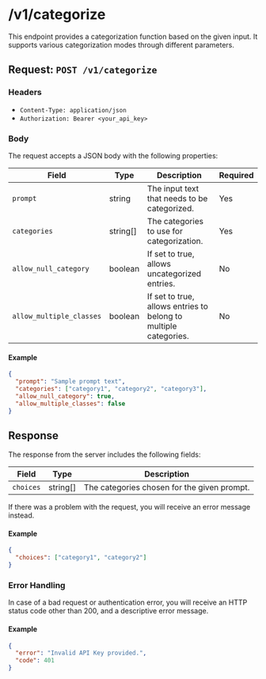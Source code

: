 # /v1/categorize


This endpoint provides a categorization function based on the given input. It supports various categorization modes through different parameters.

## Request: `POST /v1/categorize`

### Headers

- `Content-Type: application/json`
- `Authorization: Bearer <your_api_key>`

### Body

The request accepts a JSON body with the following properties:

| Field                   | Type     | Description                                                 | Required |
|-------------------------|----------|-------------------------------------------------------------|----------|
| `prompt`                | string   | The input text that needs to be categorized.                | Yes      |
| `categories`            | string[] | The categories to use for categorization.                   | Yes      |
| `allow_null_category`   | boolean  | If set to true, allows uncategorized entries.               | No       |
| `allow_multiple_classes`| boolean  | If set to true, allows entries to belong to multiple categories. | No       |

#### Example

```json
{
  "prompt": "Sample prompt text",
  "categories": ["category1", "category2", "category3"],
  "allow_null_category": true,
  "allow_multiple_classes": false
}
```

## Response

The response from the server includes the following fields:

| Field     | Type     | Description                                                 |
|-----------|----------|-------------------------------------------------------------|
| `choices` | string[] | The categories chosen for the given prompt.                 |

If there was a problem with the request, you will receive an error message instead.

#### Example

```json
{
  "choices": ["category1", "category2"]
}
```

### Error Handling

In case of a bad request or authentication error, you will receive an HTTP status code other than 200, and a descriptive error message.

#### Example

```json
{
  "error": "Invalid API Key provided.",
  "code": 401
}
```